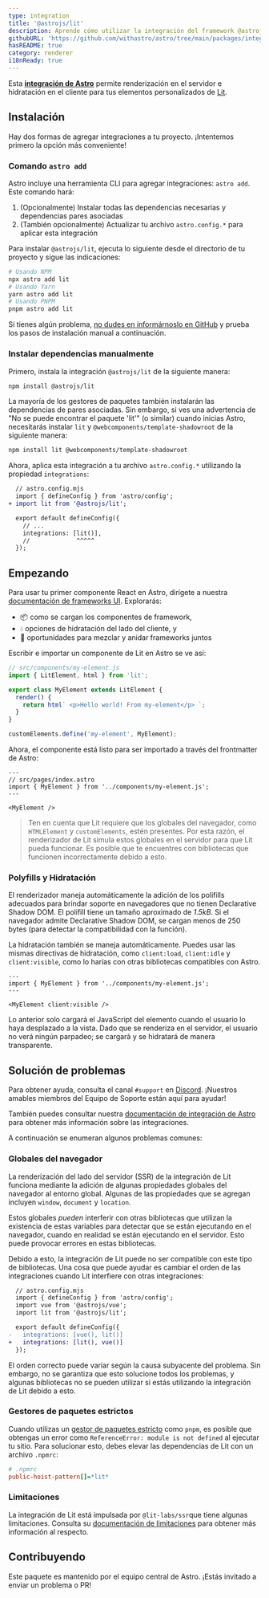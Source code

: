 ```yaml
---
type: integration
title: '@astrojs/lit'
description: Aprende cómo utilizar la integración del framework @astrojs/lit para extender el soporte de componentes en tu proyecto Astro.
githubURL: 'https://github.com/withastro/astro/tree/main/packages/integrations/lit/'
hasREADME: true
category: renderer
i18nReady: true
---
```



Esta **[integración de Astro][astro-integration]** permite renderización en el servidor e hidratación en el cliente para tus elementos personalizados de [Lit](https://lit.dev/).

## Instalación

Hay dos formas de agregar integraciones a tu proyecto. ¡Intentemos primero la opción más conveniente!

### Comando `astro add`

Astro incluye una herramienta CLI para agregar integraciones: `astro add`. Este comando hará:

1.  (Opcionalmente) Instalar todas las dependencias necesarias y dependencias pares asociadas
2.  (También opcionalmente) Actualizar tu archivo `astro.config.*` para aplicar esta integración

Para instalar `@astrojs/lit`,  ejecuta lo siguiente desde el directorio de tu proyecto y sigue las indicaciones:

```sh
# Usando NPM
npx astro add lit
# Usando Yarn
yarn astro add lit
# Usando PNPM
pnpm astro add lit
```

Si tienes algún problema, [no dudes en informárnoslo en GitHub](https://github.com/withastro/astro/issues) y prueba los pasos de instalación manual a continuación.

### Instalar dependencias manualmente

Primero, instala la integración `@astrojs/lit` de la siguiente manera:

```sh
npm install @astrojs/lit
```

La mayoría de los gestores de paquetes también instalarán las dependencias de pares asociadas. Sin embargo, si ves una advertencia de "No se puede encontrar el paquete 'lit'" (o similar) cuando inicias Astro, necesitarás instalar `lit` y `@webcomponents/template-shadowroot` de la siguiente manera:

```sh
npm install lit @webcomponents/template-shadowroot
```

Ahora, aplica esta integración a tu archivo `astro.config.*` utilizando la propiedad `integrations`:

```diff lang="js" "lit()"
  // astro.config.mjs
  import { defineConfig } from 'astro/config';
+ import lit from '@astrojs/lit';

  export default defineConfig({
    // ...
    integrations: [lit()],
    //             ^^^^^
  });
```

## Empezando

Para usar tu primer componente React en Astro, dirígete a nuestra [documentación de frameworks UI][astro-ui-frameworks]. Explorarás:

*   📦 como se cargan los componentes de framework,
*   💧 opciones de hidratación del lado del cliente, y
*   🤝 oportunidades para mezclar y anidar frameworks juntos

Escribir e importar un componente de Lit en Astro se ve así:

```js
// src/components/my-element.js
import { LitElement, html } from 'lit';

export class MyElement extends LitElement {
  render() {
    return html` <p>Hello world! From my-element</p> `;
  }
}

customElements.define('my-element', MyElement);
```

Ahora, el componente está listo para ser importado a través del frontmatter de Astro:

```astro
---
// src/pages/index.astro
import { MyElement } from '../components/my-element.js';
---

<MyElement />
```

> Ten en cuenta que Lit requiere que los globales del navegador, como `HTMLElement` y `customElements`, estén presentes. Por esta razón, el renderizador de Lit simula estos globales en el servidor para que Lit pueda funcionar. Es posible que te encuentres con bibliotecas que funcionen incorrectamente debido a esto.

### Polyfills y Hidratación

El renderizador maneja automáticamente la adición de los polifills adecuados para brindar soporte en navegadores que no tienen Declarative Shadow DOM. El polifill tiene un tamaño aproximado de *1.5kB*. Si el navegador admite Declarative Shadow DOM, se cargan menos de 250 bytes (para detectar la compatibilidad con la función).

La hidratación también se maneja automáticamente. Puedes usar las mismas directivas de hidratación, como `client:load`, `client:idle` y `client:visible`, como lo harías con otras bibliotecas compatibles con Astro.

```astro
---
import { MyElement } from '../components/my-element.js';
---

<MyElement client:visible />
```

Lo anterior solo cargará el JavaScript del elemento cuando el usuario lo haya desplazado a la vista. Dado que se renderiza en el servidor, el usuario no verá ningún parpadeo; se cargará y se hidratará de manera transparente.

## Solución de problemas

Para obtener ayuda, consulta el canal `#support` en [Discord](https://astro.build/chat). ¡Nuestros amables miembros del Equipo de Soporte están aquí para ayudar!

También puedes consultar nuestra [documentación de integración de Astro][astro-integration] para obtener más información sobre las integraciones.

A continuación se enumeran algunos problemas comunes:

### Globales del navegador

La renderización del lado del servidor (SSR) de la integración de Lit funciona mediante la adición de algunas propiedades globales del navegador al entorno global. Algunas de las propiedades que se agregan incluyen `window`, `document` y `location`.

Estos globales *pueden* interferir con otras bibliotecas que utilizan la existencia de estas variables para detectar que se están ejecutando en el navegador, cuando en realidad se están ejecutando en el servidor. Esto puede provocar errores en estas bibliotecas.

Debido a esto, la integración de Lit puede no ser compatible con este tipo de bibliotecas. Una cosa que puede ayudar es cambiar el orden de las integraciones cuando Lit interfiere con otras integraciones:

```diff lang="js"
  // astro.config.mjs
  import { defineConfig } from 'astro/config';
  import vue from '@astrojs/vue';
  import lit from '@astrojs/lit';

  export default defineConfig({
-   integrations: [vue(), lit()]
+   integrations: [lit(), vue()]
  });
```

El orden correcto puede variar según la causa subyacente del problema. Sin embargo, no se garantiza que esto solucione todos los problemas, y algunas bibliotecas no se pueden utilizar si estás utilizando la integración de Lit debido a esto.

### Gestores de paquetes estrictos

Cuando utilizas un [gestor de paquetes estricto](https://pnpm.io/pnpm-vs-npm#npms-flat-tree) como `pnpm`, es posible que obtengas un error como `ReferenceError: module is not defined` al ejecutar tu sitio. Para solucionar esto, debes elevar las dependencias de Lit con un archivo `.npmrc`:

```ini
# .npmrc
public-hoist-pattern[]=*lit*
```

### Limitaciones

La integración de Lit está impulsada por `@lit-labs/ssr`que tiene algunas limitaciones. Consulta su [documentación de limitaciones](https://www.npmjs.com/package/@lit-labs/ssr#user-content-notes-and-limitations) para obtener más información al respecto.

## Contribuyendo

Este paquete es mantenido por el equipo central de Astro. ¡Estás invitado a enviar un problema o PR!

[astro-integration]: /es/guides/integrations-guide/

[astro-ui-frameworks]: /es/core-concepts/framework-components/#usando-componente-de-framework

